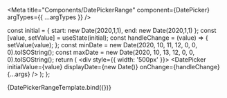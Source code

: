 
<Meta
  title="Components/DatePickerRange"
  component={DatePicker}
  argTypes={{ 
     ...argTypes
  }}
/>

  const initial = { start: new Date(2020,1,1), end: new Date(2020,1,1) };
  const [value, setValue] = useState(initial);
  const handleChange = (value) => {
    setValue(value);
  };
  const minDate = new Date(2020, 10, 11, 12, 0, 0, 0).toISOString();
  const maxDate = new Date(2020, 10, 13, 12, 0, 0, 0).toISOString();
  return (
    <div style={{ width: '500px' }}>
      <DatePicker initialValue={value} displayDate={new Date()} onChange={handleChange} {...args} />
    </div>
  );
};

<Canvas>
  <Story
    name="Multi-Selection Date"
    args={{mode: 'range' }}
    height='500px'
  >
    {DatePickerRangeTemplate.bind({})}
  </Story>
</Canvas>

